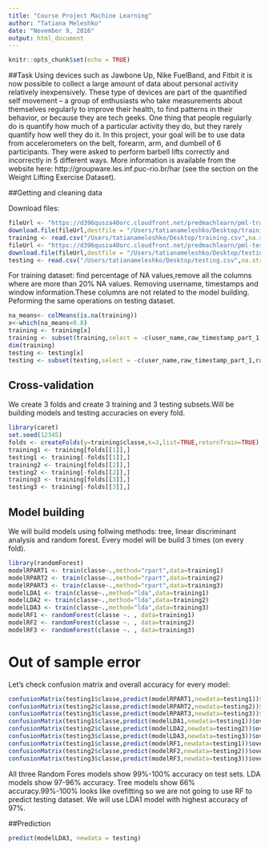 ```yaml
---
title: "Course Project Machine Learning"
author: "Tatiana Meleshko"
date: "November 9, 2016"
output: html_document
---
```


```r
knitr::opts_chunk$set(echo = TRUE)
```

##Task
Using devices such as Jawbone Up, Nike FuelBand, and Fitbit it is now possible to collect a large amount of data about personal activity relatively inexpensively. These type of devices are part of the quantified self movement – a group of enthusiasts who take measurements about themselves regularly to improve their health, to find patterns in their behavior, or because they are tech geeks. One thing that people regularly do is quantify how much of a particular activity they do, but they rarely quantify how well they do it. In this project, your goal will be to use data from accelerometers on the belt, forearm, arm, and dumbell of 6 participants. They were asked to perform barbell lifts correctly and incorrectly in 5 different ways. More information is available from the website here: http://groupware.les.inf.puc-rio.br/har (see the section on the Weight Lifting Exercise Dataset).

##Getting and cleaning data

Download files:
```r
fileUrl <- "https://d396qusza40orc.cloudfront.net/predmachlearn/pml-training.csv"
download.file(fileUrl,destfile = "/Users/tatianameleshko/Desktop/training.csv", method = "curl")
training <- read.csv("/Users/tatianameleshko/Desktop/training.csv",na.strings=c(""," ","NA"))
fileUrl <- "https://d396qusza40orc.cloudfront.net/predmachlearn/pml-testing.csv"
download.file(fileUrl,destfile = "/Users/tatianameleshko/Desktop/testing.csv", method = "curl")
testing <- read.csv("/Users/tatianameleshko/Desktop/testing.csv",na.strings=c(""," ","NA"))
```
For training dataset: find percentage of NA values,remove all the columns where are more than 20% NA values.
Removing username, timestamps and window information.These columns are not related to the model building. Peforming the same operations on testing dataset.
```r
na_means<- colMeans(is.na(training))
x<-which(na_means<0.8)
training <- training[x]
training <- subset(training,select = -c(user_name,raw_timestamp_part_1,raw_timestamp_part_2,cvtd_timestamp,new_window,num_window))
dim(training)
testing <- testing[x]
testing <- subset(testing,select = -c(user_name,raw_timestamp_part_1,raw_timestamp_part_2,cvtd_timestamp,new_window,num_window))
```

## Cross-validation
We create 3 folds and create 3 training and 3 testing subsets.Will be building models and testing accuracies on every fold.
```r
library(caret)
set.seed(12345)
folds <- createFolds(y=training$classe,k=3,list=TRUE,returnTrain=TRUE)
training1 <- training[folds[[1]],]
testing1 <- training[-folds[[1]],]
training2 <- training[folds[[2]],]
testing2 <- training[-folds[[2]],]
training3 <- training[folds[[3]],]
testing3 <- training[-folds[[3]],]
```

## Model building
We will build models using follwing methods: tree, linear discriminant analysis and random forest. 
Every model will be build 3 times (on every fold).
```r
library(randomForest)
modelRPART1 <- train(classe~.,method="rpart",data=training1)
modelRPART2 <- train(classe~.,method="rpart",data=training2)
modelRPART3 <- train(classe~.,method="rpart",data=training3)
modelLDA1 <- train(classe~.,method="lda",data=training1)
modelLDA2 <- train(classe~.,method="lda",data=training2)
modelLDA3 <- train(classe~.,method="lda",data=training3)
modelRF1 <- randomForest(classe ~. , data=training1)
modelRF2 <- randomForest(classe ~. , data=training2)
modelRF3 <- randomForest(classe ~. , data=training3)
```

# Out of sample error
Let's check confusion matrix and overall accuracy for every model:
```r
confusionMatrix(testing1$classe,predict(modelRPART1,newdata=testing1))$overall[["Accuracy"]]
confusionMatrix(testing2$classe,predict(modelRPART2,newdata=testing2))$overall[["Accuracy"]]
confusionMatrix(testing3$classe,predict(modelRPART3,newdata=testing3))$overall[["Accuracy"]]
confusionMatrix(testing1$classe,predict(modelLDA1,newdata=testing1))$overall[["Accuracy"]]
confusionMatrix(testing2$classe,predict(modelLDA2,newdata=testing2))$overall[["Accuracy"]]
confusionMatrix(testing3$classe,predict(modelLDA3,newdata=testing3))$overall[["Accuracy"]]
confusionMatrix(testing1$classe,predict(modelRF1,newdata=testing1))$overall[["Accuracy"]]
confusionMatrix(testing2$classe,predict(modelRF2,newdata=testing2))$overall[["Accuracy"]]
confusionMatrix(testing3$classe,predict(modelRF3,newdata=testing3))$overall[["Accuracy"]]
```
All three Random Fores models show 99%-100% accuracy on test sets. LDA models show 97-96% accuracy.
Tree models show 66% accuracy.99%-100% looks like ovefitting so we are not going to use RF to predict testing dataset. We will use LDA1 model with highest accuracy of 97%.

##Prediction
```r
predict(modelLDA3, newdata = testing)
```
